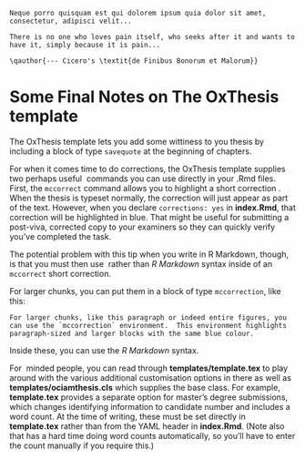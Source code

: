 ```block
Neque porro quisquam est qui dolorem ipsum quia dolor sit amet, consectetur, adipisci velit...

There is no one who loves pain itself, who seeks after it and wants to have it, simply because it is pain...

\qauthor{--- Cicero's \textit{de Finibus Bonorum et Malorum}}
```

<!-- Note a gotcha in the savequote block: for the author, you have to use LaTeX syntax directly with \qauthor, and when doing so, you must also use LaTeX instead of Markdown syntax to, for example, italicise something inside \qauthor{} -->

# Some Final Notes on The OxThesis template
The OxThesis template lets you add some wittiness to you thesis by including a block of type `savequote` at the beginning of chapters.

For when it comes time to do corrections, the OxThesis template supplies two perhaps useful \LaTeX\ commands you can use directly in your .Rmd files. First, the `mccorrect` command allows you to highlight a short correction \mccorrect{like this one}.  When the thesis is typeset normally, the correction will just appear as part of the text. However, when you declare `corrections: yes` in **index.Rmd**, that correction will be highlighted in blue. That might be useful for submitting a post-viva, corrected copy to your examiners so they can quickly verify you've completed the task.

The potential problem with this tip when you write in R Markdown, though, is that you must then use \LaTeX\ rather than _R Markdown_ syntax inside of an `mccorrect` short correction.

For larger chunks, you can put them in a block of type `mccorrection`, like this:

```block
For larger chunks, like this paragraph or indeed entire figures, you can use the `mccorrection` environment.  This environment highlights paragraph-sized and larger blocks with the same blue colour.
```

Inside these, you can use the _R Markdown_ syntax.

For \LaTeX\ minded people, you can read through **templates/template.tex** to play around with the various additional customisation options in  there as well as  **templates/ociamthesis.cls** which supplies the base class.  For example, **template.tex** provides a separate option for master's degree submissions, which changes identifying information to candidate number and includes a word count. At the time of writing, these must be set directly in **template.tex** rather than from the YAML header in **index.Rmd**. (Note also that \LaTeX has a hard time doing word counts automatically, so you'll have to enter the count manually if you require this.)